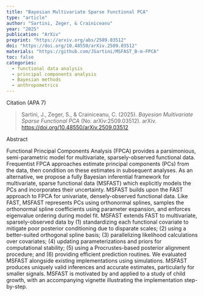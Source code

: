 ```yaml
---
title: "Bayesian Multivariate Sparse Functional PCA"
type: "article"
author: "Sartini, Zeger, & Crainiceanu"
year: "2025"
publication: "ArXiv"
preprint: "https://arxiv.org/abs/2509.03512"
doi: "https://doi.org/10.48550/arXiv.2509.03512"
materials: "https://github.com/JSartini/MSFAST_B-m-FPCA"
toc: false
categories:
  - functional data analysis
  - principal components analysis
  - Bayesian methods
  - anthropometrics
---
```


Citation (APA 7)

> Sartini, J., Zeger, S., & Crainiceanu, C. (2025). *Bayesian Multivariate Sparse Functional PCA* (No. arXiv:2509.03512). arXiv. <https://doi.org/10.48550/arXiv.2509.03512>

Abstract

Functional Principal Components Analysis (FPCA) provides a parsimonious, semi-parametric model for multivariate, sparsely-observed functional data. Frequentist FPCA approaches estimate principal components (PCs) from the data, then condition on these estimates in subsequent analyses. As an alternative, we propose a fully Bayesian inferential framework for multivariate, sparse functional data (MSFAST) which explicitly models the PCs and incorporates their uncertainty. MSFAST builds upon the FAST approach to FPCA for univariate, densely-observed functional data. Like FAST, MSFAST represents PCs using orthonormal splines, samples the orthonormal spline coefficients using parameter expansion, and enforces eigenvalue ordering during model fit. MSFAST extends FAST to multivariate, sparsely-observed data by (1) standardizing each functional covariate to mitigate poor posterior conditioning due to disparate scales; (2) using a better-suited orthogonal spline basis; (3) parallelizing likelihood calculations over covariates; (4) updating parameterizations and priors for computational stability; (5) using a Procrustes-based posterior alignment procedure; and (6) providing efficient prediction routines. We evaluated MSFAST alongside existing implementations using simulations. MSFAST produces uniquely valid inferences and accurate estimates, particularly for smaller signals. MSFAST is motivated by and applied to a study of child growth, with an accompanying vignette illustrating the implementation step-by-step.
